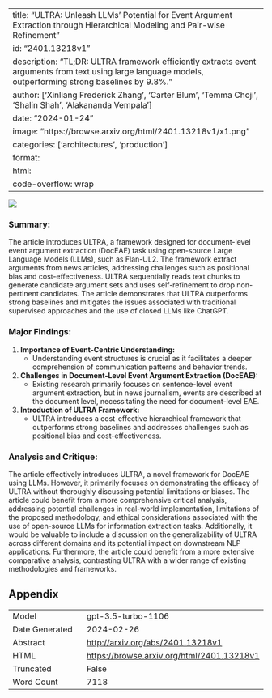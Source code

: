 
---
title: "ULTRA: Unleash LLMs' Potential for Event Argument Extraction through Hierarchical Modeling and Pair-wise Refinement"
id: "2401.13218v1"
description: "TL;DR: ULTRA framework efficiently extracts event arguments from text using large language models, outperforming strong baselines by 9.8%."
author: ['Xinliang Frederick Zhang', 'Carter Blum', 'Temma Choji', 'Shalin Shah', 'Alakananda Vempala']
date: "2024-01-24"
image: "https://browse.arxiv.org/html/2401.13218v1/x1.png"
categories: ['architectures', 'production']
format:
  html:
    code-overflow: wrap
---

![](https://browse.arxiv.org/html/2401.13218v1/x1.png)

### Summary:

The article introduces ULTRA, a framework designed for document-level event argument extraction (DocEAE) task using open-source Large Language Models (LLMs), such as Flan-UL2. The framework extract arguments from news articles, addressing challenges such as positional bias and cost-effectiveness. ULTRA sequentially reads text chunks to generate candidate argument sets and uses self-refinement to drop non-pertinent candidates. The article demonstrates that ULTRA outperforms strong baselines and mitigates the issues associated with traditional supervised approaches and the use of closed LLMs like ChatGPT.

### Major Findings:
1. **Importance of Event-Centric Understanding:**
    - Understanding event structures is crucial as it facilitates a deeper comprehension of communication patterns and behavior trends.

2. **Challenges in Document-Level Event Argument Extraction (DocEAE):**
    - Existing research primarily focuses on sentence-level event argument extraction, but in news journalism, events are described at the document level, necessitating the need for document-level EAE.

3. **Introduction of ULTRA Framework:**
    - ULTRA introduces a cost-effective hierarchical framework that outperforms strong baselines and addresses challenges such as positional bias and cost-effectiveness.

### Analysis and Critique:
The article effectively introduces ULTRA, a novel framework for DocEAE using LLMs. However, it primarily focuses on demonstrating the efficacy of ULTRA without thoroughly discussing potential limitations or biases. The article could benefit from a more comprehensive critical analysis, addressing potential challenges in real-world implementation, limitations of the proposed methodology, and ethical considerations associated with the use of open-source LLMs for information extraction tasks. Additionally, it would be valuable to include a discussion on the generalizability of ULTRA across different domains and its potential impact on downstream NLP applications. Furthermore, the article could benefit from a more extensive comparative analysis, contrasting ULTRA with a wider range of existing methodologies and frameworks.


## Appendix

|          |          |
|----------|----------|
| Model     | gpt-3.5-turbo-1106       |
| Date Generated     | 2024-02-26       |
| Abstract | [http://arxiv.org/abs/2401.13218v1](http://arxiv.org/abs/2401.13218v1)        |
| HTML     | [https://browse.arxiv.org/html/2401.13218v1](https://browse.arxiv.org/html/2401.13218v1)       |
| Truncated       | False       |
| Word Count       | 7118       |